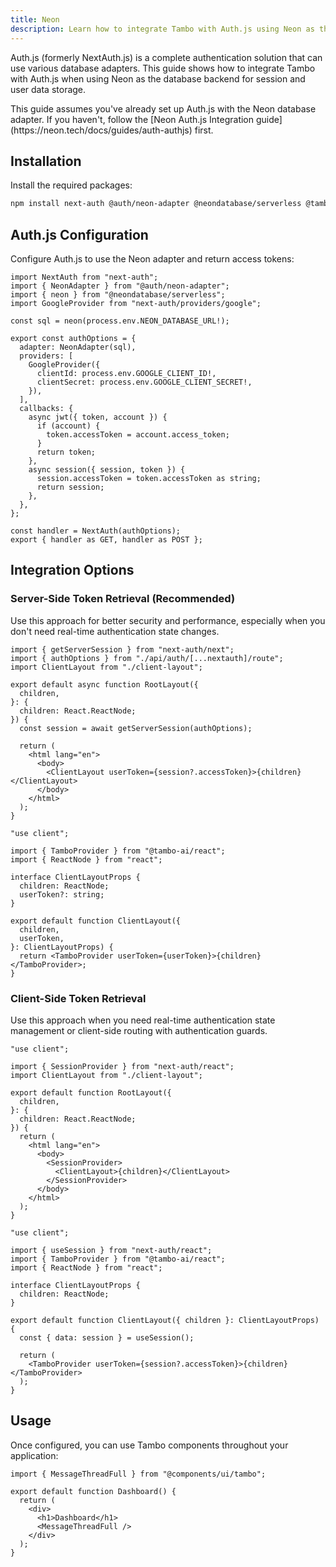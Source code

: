 ```yaml
---
title: Neon
description: Learn how to integrate Tambo with Auth.js using Neon as the database backend for session storage.
---
```


Auth.js (formerly NextAuth.js) is a complete authentication solution that can use various database adapters. This guide shows how to integrate Tambo with Auth.js when using Neon as the database backend for session and user data storage.

<Callout type="info" title="Prerequisites">
  This guide assumes you've already set up Auth.js with the Neon database
  adapter. If you haven't, follow the [Neon Auth.js Integration
  guide](https://neon.tech/docs/guides/auth-authjs) first.
</Callout>

## Installation

Install the required packages:

```bash
npm install next-auth @auth/neon-adapter @neondatabase/serverless @tambo-ai/react
```

## Auth.js Configuration

Configure Auth.js to use the Neon adapter and return access tokens:

```tsx title="app/api/auth/[...nextauth]/route.ts"
import NextAuth from "next-auth";
import { NeonAdapter } from "@auth/neon-adapter";
import { neon } from "@neondatabase/serverless";
import GoogleProvider from "next-auth/providers/google";

const sql = neon(process.env.NEON_DATABASE_URL!);

export const authOptions = {
  adapter: NeonAdapter(sql),
  providers: [
    GoogleProvider({
      clientId: process.env.GOOGLE_CLIENT_ID!,
      clientSecret: process.env.GOOGLE_CLIENT_SECRET!,
    }),
  ],
  callbacks: {
    async jwt({ token, account }) {
      if (account) {
        token.accessToken = account.access_token;
      }
      return token;
    },
    async session({ session, token }) {
      session.accessToken = token.accessToken as string;
      return session;
    },
  },
};

const handler = NextAuth(authOptions);
export { handler as GET, handler as POST };
```

## Integration Options

### Server-Side Token Retrieval (Recommended)

Use this approach for better security and performance, especially when you don't need real-time authentication state changes.

```tsx title="app/layout.tsx"
import { getServerSession } from "next-auth/next";
import { authOptions } from "./api/auth/[...nextauth]/route";
import ClientLayout from "./client-layout";

export default async function RootLayout({
  children,
}: {
  children: React.ReactNode;
}) {
  const session = await getServerSession(authOptions);

  return (
    <html lang="en">
      <body>
        <ClientLayout userToken={session?.accessToken}>{children}</ClientLayout>
      </body>
    </html>
  );
}
```

```tsx title="app/client-layout.tsx"
"use client";

import { TamboProvider } from "@tambo-ai/react";
import { ReactNode } from "react";

interface ClientLayoutProps {
  children: ReactNode;
  userToken?: string;
}

export default function ClientLayout({
  children,
  userToken,
}: ClientLayoutProps) {
  return <TamboProvider userToken={userToken}>{children}</TamboProvider>;
}
```

### Client-Side Token Retrieval

Use this approach when you need real-time authentication state management or client-side routing with authentication guards.

```tsx title="app/layout.tsx"
"use client";

import { SessionProvider } from "next-auth/react";
import ClientLayout from "./client-layout";

export default function RootLayout({
  children,
}: {
  children: React.ReactNode;
}) {
  return (
    <html lang="en">
      <body>
        <SessionProvider>
          <ClientLayout>{children}</ClientLayout>
        </SessionProvider>
      </body>
    </html>
  );
}
```

```tsx title="app/client-layout.tsx"
"use client";

import { useSession } from "next-auth/react";
import { TamboProvider } from "@tambo-ai/react";
import { ReactNode } from "react";

interface ClientLayoutProps {
  children: ReactNode;
}

export default function ClientLayout({ children }: ClientLayoutProps) {
  const { data: session } = useSession();

  return (
    <TamboProvider userToken={session?.accessToken}>{children}</TamboProvider>
  );
}
```

## Usage

Once configured, you can use Tambo components throughout your application:

```tsx title="app/dashboard/page.tsx"
import { MessageThreadFull } from "@components/ui/tambo";

export default function Dashboard() {
  return (
    <div>
      <h1>Dashboard</h1>
      <MessageThreadFull />
    </div>
  );
}
```
